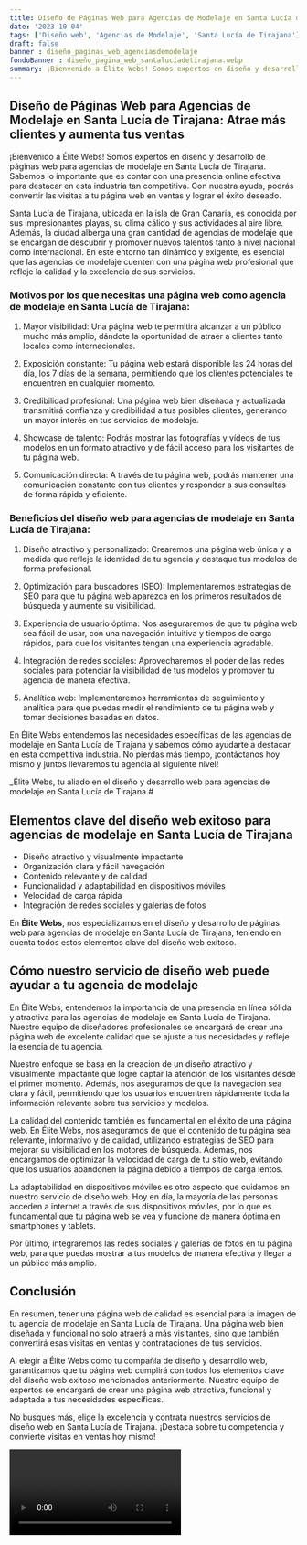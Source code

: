 ```yaml
---
title: Diseño de Páginas Web para Agencias de Modelaje en Santa Lucía de Tirajana
date: '2023-10-04'
tags: ['Diseño web', 'Agencias de Modelaje', 'Santa Lucía de Tirajana']
draft: false
banner : diseño_paginas_web_agenciasdemodelaje
fondoBanner : diseño_pagina_web_santalucíadetirajana.webp
summary: ¡Bienvenido a Élite Webs! Somos expertos en diseño y desarrollo de páginas web para agencias de modelaje en Santa Lucía de Tirajana. Sabemos lo importante que es contar con una presencia online efectiva para destacar en esta industria tan competitiva. Con nuestra ayuda, podrás convertir las visitas a tu página web en ventas y lograr el éxito deseado.
---
```


## Diseño de Páginas Web para Agencias de Modelaje en Santa Lucía de Tirajana: Atrae más clientes y aumenta tus ventas

¡Bienvenido a Élite Webs! Somos expertos en diseño y desarrollo de páginas web para agencias de modelaje en Santa Lucía de Tirajana. Sabemos lo importante que es contar con una presencia online efectiva para destacar en esta industria tan competitiva. Con nuestra ayuda, podrás convertir las visitas a tu página web en ventas y lograr el éxito deseado.

Santa Lucía de Tirajana, ubicada en la isla de Gran Canaria, es conocida por sus impresionantes playas, su clima cálido y sus actividades al aire libre. Además, la ciudad alberga una gran cantidad de agencias de modelaje que se encargan de descubrir y promover nuevos talentos tanto a nivel nacional como internacional. En este entorno tan dinámico y exigente, es esencial que las agencias de modelaje cuenten con una página web profesional que refleje la calidad y la excelencia de sus servicios.

### Motivos por los que necesitas una página web como agencia de modelaje en Santa Lucía de Tirajana:

1. Mayor visibilidad: Una página web te permitirá alcanzar a un público mucho más amplio, dándote la oportunidad de atraer a clientes tanto locales como internacionales.

2. Exposición constante: Tu página web estará disponible las 24 horas del día, los 7 días de la semana, permitiendo que los clientes potenciales te encuentren en cualquier momento.

3. Credibilidad profesional: Una página web bien diseñada y actualizada transmitirá confianza y credibilidad a tus posibles clientes, generando un mayor interés en tus servicios de modelaje.

4. Showcase de talento: Podrás mostrar las fotografías y vídeos de tus modelos en un formato atractivo y de fácil acceso para los visitantes de tu página web.

5. Comunicación directa: A través de tu página web, podrás mantener una comunicación constante con tus clientes y responder a sus consultas de forma rápida y eficiente.

### Beneficios del diseño web para agencias de modelaje en Santa Lucía de Tirajana:

1. Diseño atractivo y personalizado: Crearemos una página web única y a medida que refleje la identidad de tu agencia y destaque tus modelos de forma profesional.

2. Optimización para buscadores (SEO): Implementaremos estrategias de SEO para que tu página web aparezca en los primeros resultados de búsqueda y aumente su visibilidad.

3. Experiencia de usuario óptima: Nos aseguraremos de que tu página web sea fácil de usar, con una navegación intuitiva y tiempos de carga rápidos, para que los visitantes tengan una experiencia agradable.

4. Integración de redes sociales: Aprovecharemos el poder de las redes sociales para potenciar la visibilidad de tus modelos y promover tu agencia de manera efectiva.

5. Analítica web: Implementaremos herramientas de seguimiento y analítica para que puedas medir el rendimiento de tu página web y tomar decisiones basadas en datos.

En Élite Webs entendemos las necesidades específicas de las agencias de modelaje en Santa Lucía de Tirajana y sabemos cómo ayudarte a destacar en esta competitiva industria. No pierdas más tiempo, ¡contáctanos hoy mismo y juntos llevaremos tu agencia al siguiente nivel!

_Élite Webs, tu aliado en el diseño y desarrollo web para agencias de modelaje en Santa Lucía de Tirajana.#

<GifSeo />

<Cta />

## Elementos clave del diseño web exitoso para agencias de modelaje en Santa Lucía de Tirajana

- Diseño atractivo y visualmente impactante
- Organización clara y fácil navegación
- Contenido relevante y de calidad
- Funcionalidad y adaptabilidad en dispositivos móviles
- Velocidad de carga rápida
- Integración de redes sociales y galerías de fotos

En **Élite Webs**, nos especializamos en el diseño y desarrollo de páginas web para agencias de modelaje en Santa Lucía de Tirajana, teniendo en cuenta todos estos elementos clave del diseño web exitoso.

## Cómo nuestro servicio de diseño web puede ayudar a tu agencia de modelaje

En Élite Webs, entendemos la importancia de una presencia en línea sólida y atractiva para las agencias de modelaje en Santa Lucía de Tirajana. Nuestro equipo de diseñadores profesionales se encargará de crear una página web de excelente calidad que se ajuste a tus necesidades y refleje la esencia de tu agencia.

Nuestro enfoque se basa en la creación de un diseño atractivo y visualmente impactante que logre captar la atención de los visitantes desde el primer momento. Además, nos aseguramos de que la navegación sea clara y fácil, permitiendo que los usuarios encuentren rápidamente toda la información relevante sobre tus servicios y modelos.

La calidad del contenido también es fundamental en el éxito de una página web. En Élite Webs, nos aseguramos de que el contenido de tu página sea relevante, informativo y de calidad, utilizando estrategias de SEO para mejorar su visibilidad en los motores de búsqueda. Además, nos encargamos de optimizar la velocidad de carga de tu sitio web, evitando que los usuarios abandonen la página debido a tiempos de carga lentos.

La adaptabilidad en dispositivos móviles es otro aspecto que cuidamos en nuestro servicio de diseño web. Hoy en día, la mayoría de las personas acceden a internet a través de sus dispositivos móviles, por lo que es fundamental que tu página web se vea y funcione de manera óptima en smartphones y tablets.

Por último, integraremos las redes sociales y galerías de fotos en tu página web, para que puedas mostrar a tus modelos de manera efectiva y llegar a un público más amplio.

## Conclusión

En resumen, tener una página web de calidad es esencial para la imagen de tu agencia de modelaje en Santa Lucía de Tirajana. Una página web bien diseñada y funcional no solo atraerá a más visitantes, sino que también convertirá esas visitas en ventas y contrataciones de tus servicios.

Al elegir a Élite Webs como tu compañía de diseño y desarrollo web, garantizamos que tu página web cumplirá con todos los elementos clave del diseño web exitoso mencionados anteriormente. Nuestro equipo de expertos se encargará de crear una página web atractiva, funcional y adaptada a tus necesidades específicas.

No busques más, elige la excelencia y contrata nuestros servicios de diseño web en Santa Lucía de Tirajana. ¡Destaca sobre tu competencia y convierte visitas en ventas hoy mismo!

<Video />

<CtaBot job='Agencias de Modelaje' city='Santa Lucía de Tirajana'/>

<Gmaps query='Santa Lucía de Tirajana+españa+maps' />